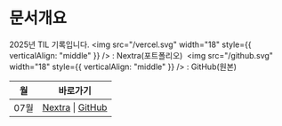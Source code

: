 # 문서개요
2025년 TIL 기록입니다.
<span><img src="/vercel.svg" width="18" style={{ verticalAlign: "middle" }} /> : Nextra(포트폴리오)&nbsp;&nbsp;<img src="/github.svg" width="18" style={{ verticalAlign: "middle" }} /> : GitHub(원본)</span>

| 월 | 바로가기 |
|----|----------|
| 07월 | [Nextra](/til/til-2025/til-07) \| [GitHub](https://github.com/MinHyeok-lee1/TIL/blob/main/2025/07) |
